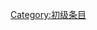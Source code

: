 {{catmore1|[[Wikipedia:热带气旋专题|Wikipedia:热带气旋专题]]}}
{{Articles by Quality|topic=热带气旋|project=热带气旋|format=TOC}}
{{emptycat}}

[[Category:初级条目|Category:初级条目]]